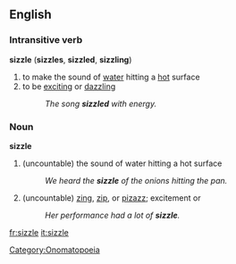 ==English==
===Intransitive verb===
'''sizzle''' ('''sizzles''', '''sizzled''', '''sizzling''')
#to make the sound of [[water]] hitting a [[hot]] surface
#to be [[exciting]] or [[dazzling]]
#:''The song '''sizzled''' with energy.''

===Noun===
'''sizzle'''
#(uncountable) the sound of water hitting a hot surface
#:''We heard the '''sizzle''' of the onions hitting the pan.''
#(uncountable) [[zing]], [[zip]], or [[pizazz]]; excitement or 
#:''Her performance had a lot of '''sizzle'''.''

[[Category:Onomatopoeia]]

[[fr:sizzle]]
[[it:sizzle]]